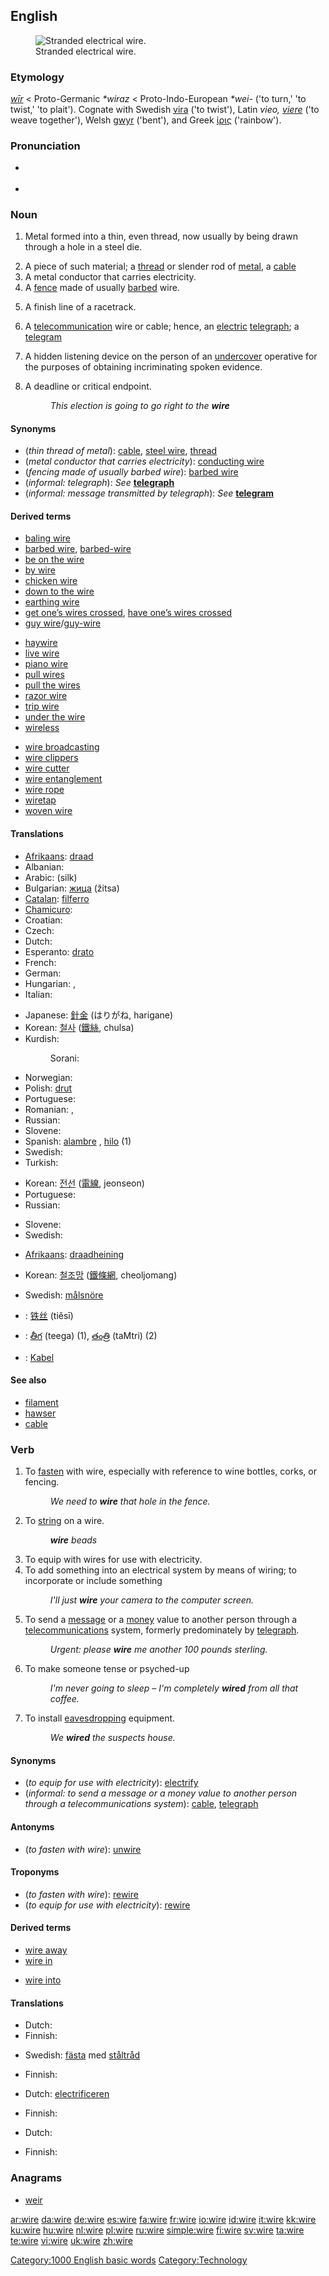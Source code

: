 ==English==
{{wikipedia|dab=wire (disambiguation)|mul=wire}}
[[Image:Stranded lamp wire.jpg|thumb|Stranded electrical wire.]]

===Etymology===
{{etyl|ang}} ''[[wir#Old English|wīr]]'' < Proto-Germanic ''*wiraz'' < Proto-Indo-European ''*wei-'' ('to turn,' 'to twist,' 'to plait'). Cognate with Swedish [[vira]] ('to twist'), Latin ''vieo, [[viere]]'' ('to weave together'), Welsh [[gwyr]] ('bent'), and Greek [[ίρις]] ('rainbow').

===Pronunciation===
* {{a|UK}} {{IPA|/waɪə/}}
* {{audio|en-us-wire.ogg|Audio (US)}}
*: {{rhymes|aɪə(r)}}

===Noun===
{{en-noun|s|-}}

# {{uncountable}} Metal formed into a thin, even thread, now usually by being drawn through a hole in a steel die.
# A piece of such material; a [[thread]] or slender rod of [[metal]], a [[cable]]
# A metal conductor that carries electricity.
# A [[fence]] made of usually [[barbed]] wire.
# {{sports}} A finish line of a racetrack.
# {{informal}} A [[telecommunication]] wire or cable; hence, an [[electric]] [[telegraph]]; a [[telegram]]
# {{slang}} A hidden listening device on the person of an [[undercover]] operative for the purposes of obtaining incriminating spoken evidence.
# {{informal}} A deadline or critical endpoint.
#: ''This election is going to go right to the '''wire'''''

====Synonyms====
* (''thin thread of metal''): [[cable]], [[steel wire]], [[thread]]
* (''metal conductor that carries electricity''): [[conducting wire]]
* (''fencing made of usually barbed wire''): [[barbed wire]]
* (''informal: telegraph''): ''See'' '''[[telegraph]]'''
* (''informal: message transmitted by telegraph''): ''See'' '''[[telegram]]'''

====Derived terms====
{{rel-top3|Terms derived from the noun "wire"}}
* [[baling wire]]
* [[barbed wire]], [[barbed-wire]]
* [[be on the wire]]
* [[by wire]]
* [[chicken wire]]
* [[down to the wire]]
* [[earthing wire]]
* [[get one's wires crossed|get one’s wires crossed]], [[have one's wires crossed|have one’s wires crossed]]
* [[guy wire]]/[[guy-wire]]
{{rel-mid3}}
* [[haywire]]
* [[live wire]]
* [[piano wire]]
* [[pull wires]]
* [[pull the wires]]
* [[razor wire]]
* [[trip wire]]
* [[under the wire]]
* [[wireless]]
{{rel-mid3}}
* [[wire broadcasting]]
* [[wire clippers]]
* [[wire cutter]]
* [[wire entanglement]]
* [[wire rope]]
* [[wiretap]]
* [[woven wire]]
{{rel-bottom}}

====Translations====
{{trans-top|thin thread of metal}}
* [[Afrikaans]]: [[draad]]
* Albanian: {{t-|sq|tel|m|xs=Albanian}}
* Arabic: {{Arab|[[سلك]]}} (silk) {{m}}
* Bulgarian: [[жица]] (žitsa) {{f}}
* [[Catalan]]: [[filferro]] {{m}}
* [[Chamicuro]]: {{tø|ccc|alampre}}
* Croatian: {{t+|hr|žica|f}}
* Czech: {{t-|cs|drát|m}}
* Dutch: {{t+|nl|draad|m}}
* Esperanto: [[drato]]
* French: {{t+|fr|fil|m}}
* German: {{t+|de|Draht|m}}
* Hungarian: {{t-|hu|huzal}}, {{t+|hu|drót}}
* Italian: {{t+|it|filo|m}}
{{trans-mid}}
* Japanese: [[針金]] (はりがね, harigane)
* Korean: [[철사]] ([[鐵絲]], chulsa)
* Kurdish:
*: Sorani: {{t|ku|تێل|tr=tael|sc=KUchar}}
* Norwegian: {{t-|no|ledning|m}}
* Polish: [[drut]] {{m}}
* Portuguese: {{t+|pt|arame|m}}
* Romanian: {{t-|ro|fir|n}}, {{t-|ro|sirmă|f}}
* Russian: {{t+|ru|проволока|f|tr=próvoloka|sc=Cyrl}}
* Slovene: {{t+|sl|žica|f}}
* Spanish: [[alambre]] {{m}}, [[hilo]] {{m}} (1)
* Swedish: {{t+|sv|tråd|c}}
* Turkish: {{t+|tr|tel}}
{{trans-bottom}}

{{trans-top|metal conductor that carries electricity}}
* Korean: [[전선]] ([[電線]], jeonseon)
* Portuguese: {{t+|pt|fio}}
* Russian: {{t+|ru|провод|m|tr=próvod|sc=Cyrl}}
{{trans-mid}}
* Slovene: {{t+|sl|žica|f}}
* Swedish: {{t+|sv|ledning|c}}
{{trans-bottom}}

{{trans-top|fence made of usually barbed wire}}
* [[Afrikaans]]: [[draadheining]]
{{trans-mid}}
* Korean: [[철조망]] ([[鐵條網]], cheoljomang)
{{trans-bottom}}

{{trans-top|sports: finish line of a racetrack}}
* Swedish: [[målsnöre]] {{n}}
{{trans-mid}}
{{trans-bottom}}

{{trans-see|informal'': telegraph|telegraph}}
{{trans-see|informal'': message transmitted by telegraph|telegram}}
{{trans-top|''slang'': hidden listening device on the person}}
{{trans-mid}}
{{trans-bottom}}

{{checktrans-top}}
* {{ttbc|Chinese}}: [[铁丝]] (tiěsī)
* {{ttbc|Telugu}}: [[తీగ]] (teega) (1), [[తంత్రి]] (taMtri) (2)
* {{ttbc|German}}: [[Kabel]] {{m}}
{{trans-bottom}}

====See also====
* [[filament]]
* [[hawser]]
* [[cable]]

===Verb===
{{en-verb|wir|ing}}

# To [[fasten]] with wire, especially with reference to wine bottles, corks, or fencing.
#: ''We need to '''wire''' that hole in the fence.''
# To [[string]] on a wire.
#: '''''wire''' beads''
# To equip with wires for use with electricity.
# To add something into an electrical system by means of wiring; to incorporate or include something
#: ''I'll just '''wire''' your camera to the computer screen.''
# {{informal}} To send a [[message]] or a [[money]] value to another person through a [[telecommunications]] system, formerly predominately by [[telegraph]].
#: ''Urgent: please '''wire''' me another 100 pounds sterling.''
# To make someone tense or psyched-up
#: ''I'm never going to sleep – I'm completely '''wired''' from all that coffee.''
# {{slang}} To install [[eavesdropping]] equipment.
#: ''We '''wired''' the suspects house.''

====Synonyms====
* (''to equip for use with electricity''): [[electrify]]
* (''informal: to send a message or a money value to another person through a telecommunications system''): [[cable]], [[telegraph]]

====Antonyms====
* (''to fasten with wire''): [[unwire]]

====Troponyms====
* (''to fasten with wire''): [[rewire]]
* (''to equip for use with electricity''): [[rewire]]

====Derived terms====
{{top2}}
* [[wire away]]
* [[wire in]]
{{mid2}}
* [[wire into]]
{{bottom}}

====Translations====
{{trans-top|to fasten with wire}}
* Dutch: {{t+|nl|vastbinden}}
* Finnish: {{t+|fi|sitoa}}
{{trans-mid}}
* Swedish: [[fästa]] med [[ståltråd]]
{{trans-bottom}}

{{trans-top|to string on a wire}}
* Finnish: {{t|fi|pujottaa}}
{{trans-mid}}
{{trans-bottom}}

{{trans-top|to equip with wires for use with electricity}}
* Dutch: [[electrificeren]]
{{trans-mid}}
* Finnish: {{t-|fi|johdottaa}}
{{trans-bottom}}

{{trans-top|to add something into an electrical system by means of wiring}}
* Dutch: {{t+|nl|aansluiten}}
{{trans-mid}}
* Finnish: {{t+|fi|kytkeä}}
{{trans-bottom}}

{{trans-top|''informal'': to send a message or a money value to another person through a telecommunications system}}
{{trans-mid}}
{{trans-bottom}}

{{trans-top|to make someone tense or psyched-up}}
{{trans-mid}}
{{trans-bottom}}

{{trans-top|''slang'': to install eavesdropping equipment}}
{{trans-mid}}
{{trans-bottom}}

===Anagrams===
* [[weir]]

[[Category:1000 English basic words]]
[[Category:Technology]]

[[ar:wire]]
[[da:wire]]
[[de:wire]]
[[es:wire]]
[[fa:wire]]
[[fr:wire]]
[[io:wire]]
[[id:wire]]
[[it:wire]]
[[kk:wire]]
[[ku:wire]]
[[hu:wire]]
[[nl:wire]]
[[pl:wire]]
[[ru:wire]]
[[simple:wire]]
[[fi:wire]]
[[sv:wire]]
[[ta:wire]]
[[te:wire]]
[[vi:wire]]
[[uk:wire]]
[[zh:wire]]